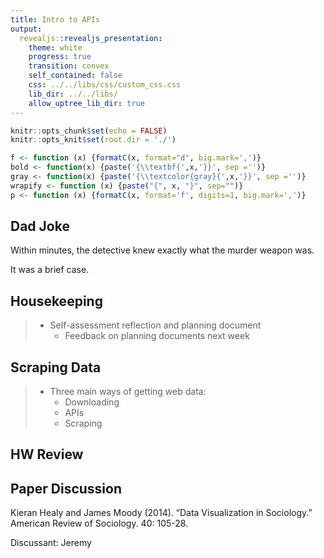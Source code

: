```yaml
---
title: Intro to APIs
output: 
  revealjs::revealjs_presentation:
    theme: white
    progress: true
    transition: convex
    self_contained: false
    css: ../../libs/css/custom_css.css
    lib_dir: ../../libs/
    allow_uptree_lib_dir: true
---
```


```r
knitr::opts_chunk$set(echo = FALSE)
knitr::opts_knit$set(root.dir = './')

f <- function (x) {formatC(x, format="d", big.mark=',')}
bold <- function(x) {paste('{\\textbf{',x,'}}', sep ='')}
gray <- function(x) {paste('{\\textcolor{gray}{',x,'}}', sep ='')}
wrapify <- function (x) {paste("{", x, "}", sep="")}
p <- function (x) {formatC(x, format='f', digits=1, big.mark=',')}
```

## Dad Joke


Within minutes, the detective knew exactly what the murder weapon was.

<span class='fragment'>
It was a brief case.
</span>

## Housekeeping

> - Self-assessment reflection and planning document
>	- Feedback on planning documents next week

## Scraping Data

> - Three main ways of getting web data:
>	- Downloading
>	- APIs
>	- Scraping


## HW Review

## Paper Discussion

Kieran Healy and James Moody (2014). “Data Visualization in Sociology.” American Review of Sociology. 40: 105-28. 

Discussant: Jeremy
